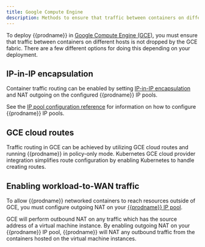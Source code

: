 ```yaml
---
title: Google Compute Engine
description: Methods to ensure that traffic between containers on different hosts is not dropped by GCE fabric. 
---
```


To deploy {{prodname}} in [Google Compute Engine (GCE)][GCE], you must ensure
that traffic between containers on different hosts is not dropped by the GCE
fabric. There are a few different options for doing this depending on your
deployment.

## IP-in-IP encapsulation

Container traffic routing can be enabled by setting [IP-in-IP encapsulation][IPIP]
and NAT outgoing on the configured {{prodname}} IP pools.

See the [IP pool configuration reference][IPPool]
for information on how to configure {{prodname}} IP pools.

## GCE cloud routes

Traffic routing in GCE can be achieved by utilizing GCE cloud routes and
running {{prodname}} in policy-only mode.  Kubernetes GCE cloud provider integration
simplifies route configuration by enabling Kubernetes to handle creating
routes.

## Enabling workload-to-WAN traffic

To allow {{prodname}} networked containers to reach resources outside of GCE,
you must configure outgoing NAT on your [{{prodname}} IP pool][IPPool].

GCE will perform outbound NAT on any traffic which has the source address of a virtual
machine instance.  By enabling outgoing NAT on your {{prodname}} IP pool, {{prodname}} will
NAT any outbound traffic from the containers hosted on the virtual machine instances.

[IPIP]: /networking/vxlan-ipip
[IPPool]: /reference/resources/ippool
[GCE]: https://cloud.google.com/compute/
